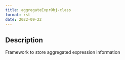 ```yaml
--- 
title: aggregateExprObj-class 
format: rst 
date: 2022-09-22 
--- 
```


## Description

Framework to store aggregated expression information


